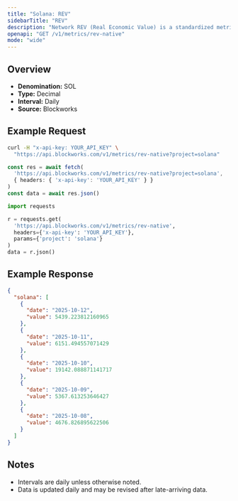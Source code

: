 ```yaml
---
title: "Solana: REV"
sidebarTitle: "REV"
description: "Network REV (Real Economic Value) is a standardized metric that tracks blockchain value accrual generated by user activity. REV consists of both in-protocol transaction fees and out-of-protocol tips that users pay for transaction execution, so it measures the monetary demand to transact onchain."
openapi: "GET /v1/metrics/rev-native"
mode: "wide"
---
```


## Overview

- **Denomination:** SOL
- **Type:** Decimal
- **Interval:** Daily
- **Source:** Blockworks

## Example Request

<CodeGroup>

```bash cURL
curl -H "x-api-key: YOUR_API_KEY" \
  "https://api.blockworks.com/v1/metrics/rev-native?project=solana"
```

```typescript TypeScript
const res = await fetch(
  'https://api.blockworks.com/v1/metrics/rev-native?project=solana',
  { headers: { 'x-api-key': 'YOUR_API_KEY' } }
)
const data = await res.json()
```

```python Python
import requests

r = requests.get(
  'https://api.blockworks.com/v1/metrics/rev-native',
  headers={'x-api-key': 'YOUR_API_KEY'},
  params={'project': 'solana'}
)
data = r.json()
```

</CodeGroup>

## Example Response

```json
{
  "solana": [
    {
      "date": "2025-10-12",
      "value": 5439.223812160965
    },
    {
      "date": "2025-10-11",
      "value": 6151.494557071429
    },
    {
      "date": "2025-10-10",
      "value": 19142.088871141717
    },
    {
      "date": "2025-10-09",
      "value": 5367.613253646427
    },
    {
      "date": "2025-10-08",
      "value": 4676.826895622506
    }
  ]
}
```

## Notes
- Intervals are daily unless otherwise noted.
- Data is updated daily and may be revised after late-arriving data.